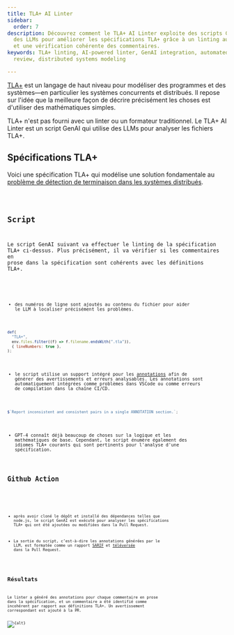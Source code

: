 ```yaml
---
title: TLA+ AI Linter
sidebar:
  order: 7
description: Découvrez comment le TLA+ AI Linter exploite des scripts GenAI et
  des LLMs pour améliorer les spécifications TLA+ grâce à un linting automatisé
  et une vérification cohérente des commentaires.
keywords: TLA+ linting, AI-powered linter, GenAI integration, automated code
  review, distributed systems modeling

---
```



[TLA+](https://lamport.azurewebsites.net/tla/tla.html) est un langage de haut niveau pour modéliser des programmes et des systèmes—en particulier les systèmes concurrents et distribués. Il repose sur l'idée que la meilleure façon de décrire précisément les choses est d'utiliser des mathématiques simples.

TLA+ n'est pas fourni avec un linter ou un formateur traditionnel. Le TLA+ AI Linter est un script GenAI qui utilise des LLMs pour analyser les fichiers TLA+.

## Spécifications TLA+

Voici une spécification TLA+ qui modélise une solution fondamentale au [problème de détection de terminaison dans les systèmes distribués](https://www.cs.utexas.edu/users/EWD/ewd09xx/EWD998.PDF).

<Code code={specSource} wrap={true} lang="txt" title="EWD998PCal.tla" />

## Script

Le script GenAI suivant va effectuer le linting de la spécification TLA+ ci-dessus. Plus précisément, il va vérifier si les commentaires en prose dans la spécification sont cohérents avec les définitions TLA+.

<Code code={scriptSource} wrap={true} lang="js" title="tlAI-Linter.genai.mjs" />

* des numéros de ligne sont ajoutés au contenu du fichier pour aider le LLM à localiser précisément les problèmes.

```js "lineNumbers" wrap
def(
  "TLA+",
  env.files.filter((f) => f.filename.endsWith(".tla")),
  { lineNumbers: true },
);
```

* le script utilise un support intégré pour les [annotations](../../reference/scripts/annotations/) afin de générer des avertissements et erreurs analysables. Les annotations sont automatiquement intégrées comme problèmes dans VSCode ou comme erreurs de compilation dans la chaîne CI/CD.

```js "annotations"
$`Report inconsistent and consistent pairs in a single ANNOTATION section.`;
```

* GPT-4 connaît déjà beaucoup de choses sur la logique et les mathématiques de base. Cependant, le script énumère également des idiomes TLA+ courants qui sont pertinents pour l'analyse d'une spécification.

## Github Action

<Code code={actionSource} wrap={true} lang="yaml" title="PR.yml" />

* après avoir cloné le dépôt et installé des dépendances telles que node.js, le script GenAI est exécuté pour analyser les spécifications TLA+ qui ont été ajoutées ou modifiées dans la Pull Request.

* La sortie du script, c’est-à-dire les annotations générées par le LLM, est formatée comme un rapport [SARIF](https://sarifweb.azurewebsites.net) et [téléversée](https://docs.github.com/en/code-security/code-scanning/integrating-with-code-scanning/uploading-a-sarif-file-to-github) dans la Pull Request.

## Résultats

Le linter a généré des annotations pour chaque commentaire en prose dans la spécification, et un commentaire a été identifié comme incohérent par rapport aux définitions TLA+. Un avertissement correspondant est ajouté à la PR.

<Image src={src} alt={alt} />
